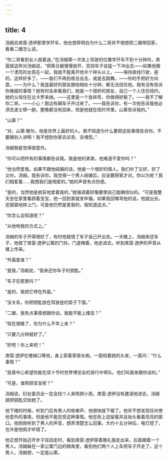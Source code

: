 ```yaml
---
---
---
```

title: 4
---



汤姆去席茵·透伊那里学开车，他也想弄明白为什么二哥并不很想把二嫂带回家，看看二嫂怎么说。

“你二哥看到女人就着迷。”在汤姆第一次坐上驾驶的位置学开车不到十分钟内，席茵就这样对汤姆说，“把离合器慢慢放开，否则车子会猛一下冲出去——如果他跟一个漂亮的女孩在一起，我就不能离开他半个钟头以上。——保持直线行驶，是的，这样好多了。——我们不再到夜总会去，或是去跳舞。——你的手把好方向盘。——为什么？我连最好的朋友跟他相处十分钟，都无法信任他。我有没有告诉你维姬的事情？她有时会来看我们，她是一个很好的朋友，自己一个人住在纽约，她的父母住在北卡罗来纳。——这里是一个急转弯，你做得好极了。——我不了解你二哥。——小心！那边有辆车子开过来了。——我告诉你，有一次他告诉我他必须去波士顿一趟，整晚都没有回来，但是他就在纽约市里。山第告诉我的。”

“山第？”

“对，山第·鲍尔。他是世界上最好的人。我不知道为什么要把这些事情告诉你。不要跟别人讲啊！我不想到你家去诉苦、去埋怨。”

汤姆倒是觉得很意外。

“你可以把所有的事情都告诉我。我是他的弟弟，他难道不爱你吗？”

“他当然爱我。如果不跟他结婚的话，他是一个很好的情人。我们吵了又好，好了又吵。汤姆，我告诉你。我觉得一个男人结婚后，应该要顾家才对。你以为呢？我们相爱着……我想我们是相爱的。”她的声音有点伤感。

“是的，当然他是疯狂地爱着我的，”她强调着好像要使自己能确信似的。“可是我整天坐在家里看顾着宝宝，他一回到家就发牢骚。如果我回嘴骂他的话，他就出去，还狠狠地摔上门，可是他仍然是爱我的，我知道这点。”

“你怎么会知道呢？”

“从他吻我的方式上。”

汤姆的车子开得很好了，有时他就借了车子自己开出去。一天晚上，汤姆来还车子，他按了席茵·透伊公寓的门铃。门虚掩着，他走进去，听到席茵·透伊的声音从楼上传来。

“外面是谁？”

“是我，”汤姆说，“我来还你车子的钥匙。”

“车子在那里吗？”

“是的，我把它停在外面。”

“没关系，你把钥匙放在驾驶座的垫子下面。”

“二嫂，我有点事情想跟你谈。我能不能上楼去？”

“现在很晚了，你为什么不早上来？”

“只要几分钟就好了。”

“好吧！你上来吧！”

席茵·透伊在楼梯口等他，身上穿着家居长袍，一面梳着她的头发，一面问：“什么事情？”

“慈善中心希望你能在双十节时世界博览会的游行中带队。他们叫我来跟你谈的。”

“可是，谁照顾宝宝呢？”

汤姆说，妇女委员会一定会找个人来照顾小孩。席茵·透伊没有邀请他进去，汤姆就把钥匙交给她了。

他下楼的时候，听到门后有男人的咳嗽声，他很快就下楼了。他并不想发现任何使他意外的事情，但是他不能忍受这种事情。他在街上逗留着并且抬头看着亮亮的窗口。他刚刚听到了男人的声音，想弄清楚怎么回事。大约十五分钟后，电灯熄了，也许是他刚才听错了。

他正想开始迈开步子往回走时，看到席茵·透伊穿着晚礼服走出来，后面跟着一个男人。汤姆躲在一家公寓门边的暗角里，看到他们两个人上车把车子开走了。这个男人，汤姆想，一定是山第。
